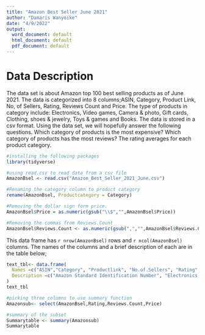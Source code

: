 ---
title: "Amazon Best Seller June 2021"
author: "Damaris Wanyoike"
date: "4/9/2022"
output:
  word_document: default
  html_document: default
  pdf_document: default
---

# Data Description
The data set is about Amazon top 100 best selling products as of June 2021. The data is categorized into 8 columns;ASIN, Category, Product Link, No, of Sellers, Rating, Reviews Count and Price. The type of products in category include: Electronics, Video games, Camera & photo, Gift cards, Clothing, shoes & jewelry, Toys & games and Books. The data is stored in a csv format. Using the data set, we will hopefully answer the following questions. Which category of products is the most expensive? Which category of products has the most reviews? The rating averages for each product category.


```{r, include=FALSE}
#installing the following packages
library(tidyverse)
```

```{r, echo=TRUE,results='hide'}
#using read.csv to read data from a csv file
AmazonBsel <- read.csv("Amazon_Best_Seller_2021_June.csv")
```

```{r, echo=TRUE, results='hide'}
#Renaming the category column to product category
rename(AmazonBsel, Productcategory = Category)

```


```{r AmazonBsel}
#Removing the dollar sign form price.
AmazonBsel$Price = as.numeric(gsub("\\$","",AmazonBsel$Price))

#Removing the commas from Reviews.Count
AmazonBsel$Reviews.Count <- as.numeric(gsub(",","",AmazonBsel$Reviews.Count))
```

This data frame has `r nrow(AmazonBsel)` rows and `r ncol(AmazonBsel)` columns. The names of the columns and a brief description of each are in the table below;


```{r}
text_tbl<- data.frame(
  Names =c("ASIN","Category", "Productlink", "No.of.Sellers", "Rating", "Reviews.Count", "Price"),
  Description =c("Amazon Standard Identification Number", "Electronics,Video games,Camera & photo, Gift cards,Clothing,shoes & jewelry, Toys & games, Books","Link with respect to the Amazon product","Number of sellers selling the product", "Star value that a shopper submits for the product/features","Number of reviews submitted by customers for the product"," The price of the product")
)
text_tbl
```

```{r}
#picking three columns to use summary function
Amazonsub<- select(AmazonBsel,Rating,Reviews.Count,Price)

```

```{r, inlcude=TRUE}
#summary of the subset
Summarytable <- summary(Amazonsub)
Summarytable
```





